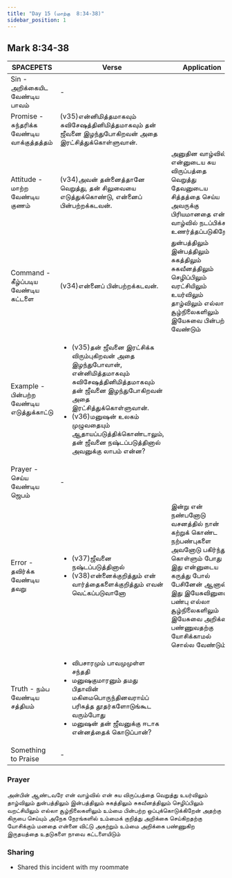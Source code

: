 ```yaml
---
title: "Day 15 (மாற்கு  8:34-38)"
sidebar_position: 1
---
```


## Mark 8:34-38

| SPACEPETS                            | Verse                                                                                                                                                                                                                             | Application                                                                                                                                                                                                  |
|--------------------------------------|-----------------------------------------------------------------------------------------------------------------------------------------------------------------------------------------------------------------------------------|----------------------------------------------------------------------------------------------------------------------------------------------------------------------------------------------------------|
| Sin - அறிக்கையிட வேண்டிய பாவம்          | -                                                                                                                                                                                                                                 |                                                                                                                                                                                                          |
| Promise - சுந்தரிக்க வேண்டிய வாக்குத்தத்தம் | (v35)என்னிமித்தமாகவும் சுவிசேஷத்தினிமித்தமாகவும் தன் ஜீவனை இழந்துபோகிறவன் அதை இரட்சித்துக்கொள்ளுவான்.                                                                                                                                            |                                                                                                                                                                                                          |
| Attitude - மாற்ற வேண்டிய குணம்          | (v34)அவன் தன்னைத்தானே வெறுத்து, தன் சிலுவையை எடுத்துக்கொண்டு, என்னைப் பின்பற்றக்கடவன்.                                                                                                                                                          | அனுதின வாழ்வில் என்னுடைய சுய விருப்பத்தை வெறுத்து தேவனுடைய சித்தத்தை செய்ய அவருக்கு பிரியமானதை என் வாழ்வில் நடப்பிக்க உணர்த்தப்படுகிறேன்                                                                                    |
| Command - கீழ்ப்படிய வேண்டிய கட்டளை       | (v34)என்னைப் பின்பற்றக்கடவன்.                                                                                                                                                                                                           | துன்பத்திலும் இன்பத்திலும் சுகத்திலும் சுகவீனத்திலும் செழிப்பிலும் வரட்சியிலும் உயர்விலும் தாழ்விலும் எல்லா சூழ்நிலைகளிலும்  இயேசுவை பின்பற்ற வேண்டும்                                                                             |
| Example - பின்பற்ற வேண்டிய எடுத்துக்காட்டு | <ul><li>(v35)தன் ஜீவனை இரட்சிக்க விரும்புகிறவன் அதை இழந்துபோவான், என்னிமித்தமாகவும் சுவிசேஷத்தினிமித்தமாகவும் தன் ஜீவனை இழந்துபோகிறவன் அதை இரட்சித்துக்கொள்ளுவான்.</li> <li>(v36)மனுஷன் உலகம் முழுவதையும் ஆதாயப்படுத்திக்கொண்டாலும், தன் ஜீவனை நஷ்டப்படுத்தினால் அவனுக்கு லாபம் என்ன?</li></ul> |                                                                                                                                                                                                          |
| Prayer - செய்ய வேண்டிய ஜெபம்            | -                                                                                                                                                                                                                                 |                                                                                                                                                                                                          |
| Error - தவிர்க்க வேண்டிய தவறு           | <ul><li>(v37)ஜீவனை நஷ்டப்படுத்தினால் </li> <li>(v38)என்னைக்குறித்தும் என் வார்த்தைகளைக்குறித்தும் எவன் வெட்கப்படுவானோ     </li>  </ul>                                                                                                                                    | இன்று என் நண்பனோடு வசனத்தில் நான் கற்றுக் கொண்ட நற்பண்புகளை அவனோடு பகிர்ந்து கொள்ளும் போது இது என்னுடைய கருத்து போல் பேசினேன் ஆனால் இது இயேசுவினுடைய பண்பு எல்லா சூழ்நிலைகளிலும் இயேசுவை அறிக்கை பண்ணுவதற்கு யோசிக்காமல்  சொல்ல வேண்டும் |
| Truth - நம்ப வேண்டிய சத்தியம்            | <ul><li>விபசாரமும் பாவமுமுள்ள சந்ததி</li><li> மனுஷகுமாரனும் தமது பிதாவின் மகிமைபொருந்தினவராய்ப் பரிசுத்த தூதர்களோடுங்கூட வரும்போது</li><li> மனுஷன் தன் ஜீவனுக்கு ஈடாக என்னத்தைக் கொடுப்பான்? </li></ul>                                                                        |                                                                                                                                                                                                          |
| Something to Praise                  | -                                                                                                                                                                                                                                 |                                                                                                                                                                                                          |

### Prayer
அன்பின் ஆண்டவரே என் வாழ்வில் என் சுய விருப்பத்தை வெறுத்து உயர்விலும் தாழ்விலும் துன்பத்திலும் இன்பத்திலும் சுகத்திலும் சுகவீனத்திலும் செழிப்பிலும் வறட்சியிலும் எல்லா சூழ்நிலைகளிலும் உம்மை பின்பற்ற ஒப்புக்கொடுக்கிறேன் அதற்கு கிருபை செய்யும் அநேக நேரங்களில் உம்மைக் குறித்து அறிக்கை செய்கிறதற்கு யோசிக்கும் மனதை என்னை விட்டு அகற்றும் உம்மை அறிக்கை பண்ணுகிற இருதயத்தை உதடுகளை நாவை  கட்டளையிடும்

### Sharing
* Shared this incident with my roommate


